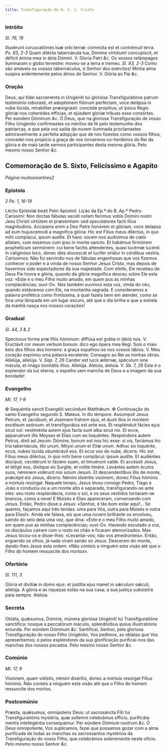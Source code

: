 ```yaml
---
title: Transfiguração de N. S. J. Cristo
---
```


### Intróito 

_Sl. 76, 19_

<div class="grid grid-cols-2 gap-5">
  <span class="text-justify">
    Illuxérunt coruscatiónes tuæ orbi terræ: commóta est et contrémuit terra.
    <em>Ps. 83, 2-3</em> Quam dilécta tabernácula tua, Dómine virtútum! concupíscit,
    et déficit ánima mea in átria Dómini. V. Gloria Patri
    <em>&c.</em>
  </span>
  <span class="text-justify">
    Os vossos relâmpagos iluminaram o globo terrestre: moveu-se a terra e
    tremeu. <em>Sl. 83, 2-3</em> Como são amáveis os vossos tabernáculos, ó
    Senhor dos exércitos! Minha alma suspira ardentemente pelos átrios do
    Senhor. V. Glória ao Pai <em>&c.</em>
  </span>
</div>

### Oração

<div class="grid grid-cols-2 gap-5">
  <span class="text-justify">
    Deus, qui fídei sacraménta in Unigéniti tui gloriósa Transfiguratióne patrum
    testimónio roborásti, et adoptiónem filiórum perféctam, voce delápsa in nube
    lúcida, mirabíliter præsignásti: concéde propítius; ut ipsíus Regis glóriæ
    nos coherédes effícias, et ejúsdem glóriæ tríbuas esse consórtes. Per eúndem
    Dóminum <em>&c.</em>
  </span>
  <span class="text-justify">
    Ó Deus, que na gloriosa Transfiguração de vosso Filho Unigénito confirmastes
    os méritos da fé pelo testemunho dos patriarcas, e que pela voz saída da
    nuvem iluminada proclamastes admiravelmente a perfeita adopção que de nós
    fizestes como vossos filhos, concedei-nos propício a graça de nos tornarmos
    co-herdeiros do Rei da glória e de mais tarde sermos participantes desta
    mesma glória. Pelo mesmo nosso Senhor <em>&c.</em>
  </span>
</div>

## Comemoração de S. Sixto, Felicíssimo e Agapito 

_Página muitosmartires2_

### Epístola 

_2 Pe. 1, 16-19_

<div class="grid grid-cols-2 gap-5">
  <span class="text-justify">Léctio Epístolæ beáti Petri Apóstoli.</span>
  <span class="text-justify">Lição da Ep.ª do B. Ap.º Pedro.</span>
  <span class="text-justify">
    Caríssimi: Non doctas fábulas secúti notam fecimus vobis Dómini nostri Jesu
    Christi virtútem et præséntiam: sed speculatores facti illíus magnitudinis.
    Accipiens enim a Deo Patre honórem et glóriam, voce delapsa ad eum
    hujuscemodi a magnifica glória: Hic est Fílius meus diléctus, in quo mihi
    complacui, ipsum audíte. Et hanc vocem nos audivimus de cœlo allatam, cum
    essemus cum ipso in monte sancto. Et habémus firmiórem propheticum sermónem:
    cui bene facitis attendentes, quasi lucérnæ lucénti in caliginóso loco,
    donec dies elucescat et lucifer oriálur in córdibus vestris.
  </span>
  <span class="text-justify">
    Caríssimos: Não foi servindo-nos de fábulas engenhosas que vos fizemos
    conhecer o poder e a vinda de nosso Senhor Jesus Cristo, mas depois de
    havermos sido espectadores da sua majestade. Com efeito, Ele recebeu de Deus
    Pai honra e glória, quando da glória magnífica desceu sobre Ele esta voz:
    «Este é o meu Filho muito amado, em quem pus as minhas complacências;
    ouvi-O». Nós também ouvimos esta voz, vinda do céu, quando estávamos com
    Ele, na montanha sagrada. E consideramos a palavra profética como
    firmíssima, à qual fazeis bem em atender, como se fora uma lâmpada em um
    lugar escuro, até que o dia brilhe e que a estrela da manhã nasça nos nossos
    corações!
  </span>
</div>

### Gradual 

_Sl. 44, 3 & 2_

<div class="grid grid-cols-2 gap-5">
  <span class="text-justify">
    Speciosus forma præ fíliis hóminum: diffúsa est grátia in lábiis tuis. V.
    Eructávit cor meum verbum bonum: dico ego ópera mea Regi.
  </span>
  <span class="text-justify">
    Sois o mais belo dos filhos dos homens: a graça espalhou-se nos vossos
    lábios. V. Meu coração exprimiu uma palavra excelente: Consagro ao Rei as
    minhas obras.
  </span>
  <span class="text-justify">
    Allelúja, allelúja. V. <em>Sap. 7, 26</em> Candor est lucis ætérnæ, spéculum
    sine mácula, et imágo bonitátis illíus. Allelúja.
  </span>
  <span class="text-justify">
    Aleluia, aleluia. V. <em>Sb. 7, 26</em> Este é o esplendor da luz eterna, o
    espelho sem mancha de Deus e a imagem da sua bondade!
  </span>
</div>

### Evangelho 

_Mt. 17, 1-9_

<div class="grid grid-cols-2 gap-5">
  <span class="text-justify">
    <span class="text-red-500">&#10016;</span> Sequéntia sancti Evangélii
    secúndum Matthǽum.
  </span>
  <span class="text-justify">
    <span class="text-red-500">&#10016;</span> Continuação do santo Evangelho
    segundo S. Mateus.
  </span>
  <span class="text-justify">
    In illo témpore: Assúmpsit Jesus Petrum, et Jacóbum, et Joánnem fratrem
    ejus, et duxit illos in montem excélsum seórsum: et transfigurátus est ante
    eos. Et resplénduit fácies ejus sicut sol: vestiménta autem ejus facta sunt
    alba sicut nix. Et ecce, apparuérunt illis Moyses et Elías cum eo loquéntes.
    Respóndens autem Petrus, dixit ad Jesum: Dómine, bonum est nos hic esse: si
    vis, faciámus hic tria tabernácula, tibi unum, Móysi unum et Elíæ unum.
    Adhuc eo loquénte, ecce, nubes lúcida obumbrávit eos. Et ecce vox de nube,
    dicens: Hic est Fílius meus diléctus, in quo mihi bene complácui: ipsum
    audíte. Et audiéntes discípuli, cecidérunt in fáciem suam, et timuérunt
    valde. Et accéssit Jesus, et tétigit eos, dixítque eú Surgite, et nolíte
    timére. Levántes autem óculos suos, néminem vidérunt nisi solum Jesum. Et
    descendéntibus illis de monte, præcépit eis Jesus, dicens: Némini dixéritis
    visiónem, donec Fílius hóminis a mórtuis resúrgat.
  </span>
  <span class="text-justify">
    Naquele tempo, Jesus levou consigo Pedro, Tiago e João e conduziu-os a um
    monte alto e separado, transfigurando-se ante eles: seu rosto resplandecia,
    como o sol, e os seus vestidos tornaram-se brancos, como a neve! E Moisés e
    Elias apareceram, conversando com Jesus. Então, Pedro disse a Jesus:
    «Senhor, é tão bom estar aqui!... Se quereis, façamos aqui três tendas: uma
    para Vós, outra para Moisés e outra para Elias!». Ainda ele falava, eis que
    uma nuvem brilhante os envolveu, saindo do seio dela uma voz, que dina:
    «Este é o meu Filho muito amado, em quem pus as minhas complacências;
    ouvi-O». Havendo escutado a voz, os discípulos caíram com o rosto no chão e
    ficaram atemorizados. Mas Jesus tocou-os e disse-lhes: «Levantai-vos; não
    vos amedronteis». Então, erguendo os olhos, já nada viram senão só Jesus.
    Desceram do monte, dando-lhes Jesus esta ordem: «Não conteis a ninguém esta
    visão até que o Filho do homem ressuscite dos mortos».
  </span>
</div>

### Ofertório 

_Sl. 111, 3_

<div class="grid grid-cols-2 gap-5">
  <span class="text-justify">
    Glória et divítiæ in domo ejus: et justítia ejus manet in sǽculum sǽculi,
    allelúja.
  </span>
  <span class="text-justify">
    A glória e as riquezas estão na sua casa; a sua justiça subsistirá para
    sempre. Aleluia.
  </span>
</div>

### Secreta

<div class="grid grid-cols-2 gap-5">
  <span class="text-justify">
    Obláta, quǽsumus, Dómine, múnera gloriósa Unigéniti tui Transfiguratióne
    sanctífica: nosque a peccatórum máculis, splendóribus ipsíus illustratiónis
    emunda. Per eúndem Dóminum <em>&c.</em>
  </span>
  <span class="text-justify">
    Santificai, Senhor, pela gloriosa Transfiguração do vosso Filho Unigénito,
    Vos pedimos, as oblatas que Vos apresentamos; e pelos esplendores da sua
    glorificação purificai-nos das manchas dos nossos pecados. Pelo mesmo nosso
    Senhor <em>&c.</em>
  </span>
</div>

### Comúnio 

_Mt. 17, 9_

<div class="grid grid-cols-2 gap-5">
  <span class="text-justify">
    Visiónem, quam vidístis, némini dixéritis, donec a mórtuis resúrgat Fílius
    hóminis.
  </span>
  <span class="text-justify">
    Não conteis a ninguém esta visão até que o Filho do homem ressuscite dos
    mortos.
  </span>
</div>

### Postcomúnio

<div class="grid grid-cols-2 gap-5">
  <span class="text-justify">
    Præsta, quǽsumus, omnípotens Deus: ut sacrosáncta Fílii tui
    Transfiguratiónis mystéria, quæ sollemni celebrámus offício, purificáta
    mentis intellegéntia consequámur. Per eúndem Dómium nostrum <em>&c.</em>
  </span>
  <span class="text-justify">
    Ó Deus omnipotente, Vos suplicamos, fazei que possamos gozar com a alma
    purificada de todas as manchas os sacrossantos mystérios da Transfiguração
    do vosso Filho, que celebrámos solenemente neste ofício. Pelo mesmo nosso
    Senhor <em>&c.</em>
  </span>
</div>
